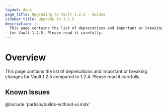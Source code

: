 ```yaml
---
layout: docs
page_title: Upgrading to Vault 1.2.5 - Guides
sidebar_title: Upgrade to 1.2.5
description: |-
  This page contains the list of deprecations and important or breaking changes
  for Vault 1.2.5. Please read it carefully.
---
```


# Overview

This page contains the list of deprecations and important or breaking changes
for Vault 1.2.5 compared to 1.2.4. Please read it carefully.

## Known Issues

@include 'partials/builds-without-ui.mdx'
